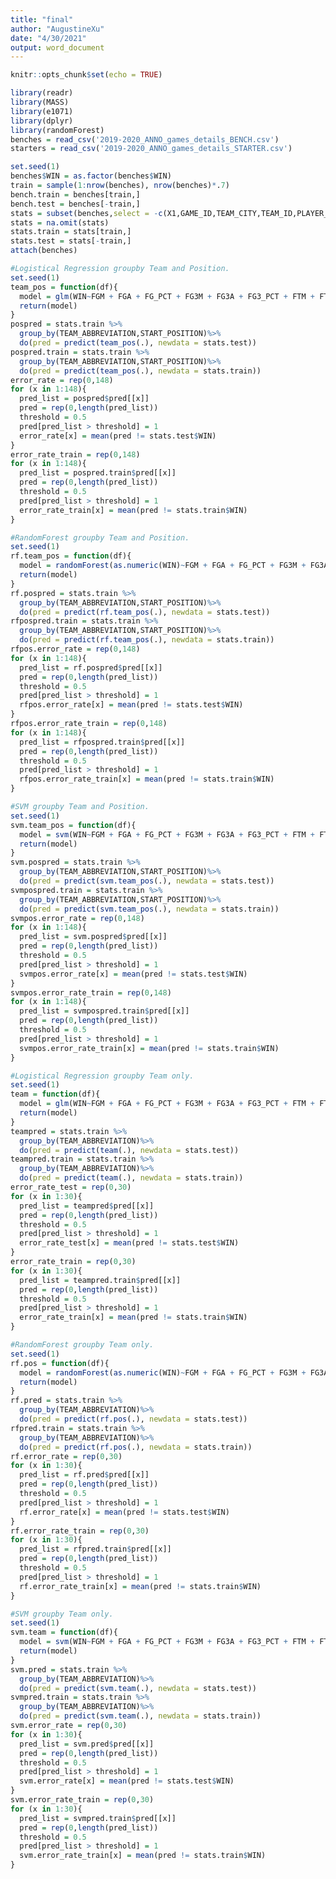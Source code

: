 ```yaml
---
title: "final"
author: "AugustineXu"
date: "4/30/2021"
output: word_document
---
```


```r
knitr::opts_chunk$set(echo = TRUE)
```

```r
library(readr)
library(MASS)
library(e1071)
library(dplyr)
library(randomForest)
benches = read_csv('2019-2020_ANNO_games_details_BENCH.csv')
starters = read_csv('2019-2020_ANNO_games_details_STARTER.csv')
```

```r
set.seed(1)
benches$WIN = as.factor(benches$WIN)
train = sample(1:nrow(benches), nrow(benches)*.7)
bench.train = benches[train,]
bench.test = benches[-train,]
stats = subset(benches,select = -c(X1,GAME_ID,TEAM_CITY,TEAM_ID,PLAYER_ID,PLAYER_NAME,MIN,Home_team,COMMENT))
stats = na.omit(stats)
stats.train = stats[train,]
stats.test = stats[-train,]
attach(benches)
```

```r
#Logistical Regression groupby Team and Position. 
set.seed(1)
team_pos = function(df){
  model = glm(WIN~FGM + FGA + FG_PCT + FG3M + FG3A + FG3_PCT + FTM + FTA + FT_PCT + OREB + DREB + REB + AST + STL + BLK + TO + PF + PTS + PLUS_MINUS, data=df, family = binomial(logit))
  return(model)
}
pospred = stats.train %>%
  group_by(TEAM_ABBREVIATION,START_POSITION)%>%
  do(pred = predict(team_pos(.), newdata = stats.test))
pospred.train = stats.train %>%
  group_by(TEAM_ABBREVIATION,START_POSITION)%>%
  do(pred = predict(team_pos(.), newdata = stats.train))
error_rate = rep(0,148)
for (x in 1:148){
  pred_list = pospred$pred[[x]]
  pred = rep(0,length(pred_list))
  threshold = 0.5
  pred[pred_list > threshold] = 1
  error_rate[x] = mean(pred != stats.test$WIN)
}
error_rate_train = rep(0,148)
for (x in 1:148){
  pred_list = pospred.train$pred[[x]]
  pred = rep(0,length(pred_list))
  threshold = 0.5
  pred[pred_list > threshold] = 1
  error_rate_train[x] = mean(pred != stats.train$WIN)
}
```

```r
#RandomForest groupby Team and Position. 
set.seed(1)
rf.team_pos = function(df){
  model = randomForest(as.numeric(WIN)~FGM + FGA + FG_PCT + FG3M + FG3A + FG3_PCT + FTM + FTA + FT_PCT + OREB + DREB + REB + AST + STL + BLK + TO + PF + PTS + PLUS_MINUS, data=df, ntree=25)
  return(model)
}
rf.pospred = stats.train %>%
  group_by(TEAM_ABBREVIATION,START_POSITION)%>%
  do(pred = predict(rf.team_pos(.), newdata = stats.test))
rfpospred.train = stats.train %>%
  group_by(TEAM_ABBREVIATION,START_POSITION)%>%
  do(pred = predict(rf.team_pos(.), newdata = stats.train))
rfpos.error_rate = rep(0,148)
for (x in 1:148){
  pred_list = rf.pospred$pred[[x]]
  pred = rep(0,length(pred_list))
  threshold = 0.5
  pred[pred_list > threshold] = 1
  rfpos.error_rate[x] = mean(pred != stats.test$WIN)
}
rfpos.error_rate_train = rep(0,148)
for (x in 1:148){
  pred_list = rfpospred.train$pred[[x]]
  pred = rep(0,length(pred_list))
  threshold = 0.5
  pred[pred_list > threshold] = 1
  rfpos.error_rate_train[x] = mean(pred != stats.train$WIN)
}
```

```r
#SVM groupby Team and Position. 
set.seed(1)
svm.team_pos = function(df){
  model = svm(WIN~FGM + FGA + FG_PCT + FG3M + FG3A + FG3_PCT + FTM + FTA + FT_PCT + OREB + DREB + REB + AST + STL + BLK + TO + PF + PTS + PLUS_MINUS, data=df, kernel='radial')
  return(model)
}
svm.pospred = stats.train %>%
  group_by(TEAM_ABBREVIATION,START_POSITION)%>%
  do(pred = predict(svm.team_pos(.), newdata = stats.test))
svmpospred.train = stats.train %>%
  group_by(TEAM_ABBREVIATION,START_POSITION)%>%
  do(pred = predict(svm.team_pos(.), newdata = stats.train))
svmpos.error_rate = rep(0,148)
for (x in 1:148){
  pred_list = svm.pospred$pred[[x]]
  pred = rep(0,length(pred_list))
  threshold = 0.5
  pred[pred_list > threshold] = 1
  svmpos.error_rate[x] = mean(pred != stats.test$WIN)
}
svmpos.error_rate_train = rep(0,148)
for (x in 1:148){
  pred_list = svmpospred.train$pred[[x]]
  pred = rep(0,length(pred_list))
  threshold = 0.5
  pred[pred_list > threshold] = 1
  svmpos.error_rate_train[x] = mean(pred != stats.train$WIN)
}
```



```r
#Logistical Regression groupby Team only. 
set.seed(1)
team = function(df){
  model = glm(WIN~FGM + FGA + FG_PCT + FG3M + FG3A + FG3_PCT + FTM + FTA + FT_PCT + OREB + DREB + REB + AST + STL + BLK + TO + PF + PTS + PLUS_MINUS, data=df, family = binomial(logit))
  return(model)
}
teampred = stats.train %>%
  group_by(TEAM_ABBREVIATION)%>%
  do(pred = predict(team(.), newdata = stats.test))
teampred.train = stats.train %>%
  group_by(TEAM_ABBREVIATION)%>%
  do(pred = predict(team(.), newdata = stats.train))
error_rate_test = rep(0,30)
for (x in 1:30){
  pred_list = teampred$pred[[x]]
  pred = rep(0,length(pred_list))
  threshold = 0.5
  pred[pred_list > threshold] = 1
  error_rate_test[x] = mean(pred != stats.test$WIN)
}
error_rate_train = rep(0,30)
for (x in 1:30){
  pred_list = teampred.train$pred[[x]]
  pred = rep(0,length(pred_list))
  threshold = 0.5
  pred[pred_list > threshold] = 1
  error_rate_train[x] = mean(pred != stats.train$WIN)
}
```

```r
#RandomForest groupby Team only. 
set.seed(1)
rf.pos = function(df){
  model = randomForest(as.numeric(WIN)~FGM + FGA + FG_PCT + FG3M + FG3A + FG3_PCT + FTM + FTA + FT_PCT + OREB + DREB + REB + AST + STL + BLK + TO + PF + PTS + PLUS_MINUS, data=df, ntree=25)
  return(model)
}
rf.pred = stats.train %>%
  group_by(TEAM_ABBREVIATION)%>%
  do(pred = predict(rf.pos(.), newdata = stats.test))
rfpred.train = stats.train %>%
  group_by(TEAM_ABBREVIATION)%>%
  do(pred = predict(rf.pos(.), newdata = stats.train))
rf.error_rate = rep(0,30)
for (x in 1:30){
  pred_list = rf.pred$pred[[x]]
  pred = rep(0,length(pred_list))
  threshold = 0.5
  pred[pred_list > threshold] = 1
  rf.error_rate[x] = mean(pred != stats.test$WIN)
}
rf.error_rate_train = rep(0,30)
for (x in 1:30){
  pred_list = rfpred.train$pred[[x]]
  pred = rep(0,length(pred_list))
  threshold = 0.5
  pred[pred_list > threshold] = 1
  rf.error_rate_train[x] = mean(pred != stats.train$WIN)
}
```

```r
#SVM groupby Team only. 
set.seed(1)
svm.team = function(df){
  model = svm(WIN~FGM + FGA + FG_PCT + FG3M + FG3A + FG3_PCT + FTM + FTA + FT_PCT + OREB + DREB + REB + AST + STL + BLK + TO + PF + PTS + PLUS_MINUS, data=df, kernel='radial')
  return(model)
}
svm.pred = stats.train %>%
  group_by(TEAM_ABBREVIATION)%>%
  do(pred = predict(svm.team(.), newdata = stats.test))
svmpred.train = stats.train %>%
  group_by(TEAM_ABBREVIATION)%>%
  do(pred = predict(svm.team(.), newdata = stats.train))
svm.error_rate = rep(0,30)
for (x in 1:30){
  pred_list = svm.pred$pred[[x]]
  pred = rep(0,length(pred_list))
  threshold = 0.5
  pred[pred_list > threshold] = 1
  svm.error_rate[x] = mean(pred != stats.test$WIN)
}
svm.error_rate_train = rep(0,30)
for (x in 1:30){
  pred_list = svmpred.train$pred[[x]]
  pred = rep(0,length(pred_list))
  threshold = 0.5
  pred[pred_list > threshold] = 1
  svm.error_rate_train[x] = mean(pred != stats.train$WIN)
}
```




